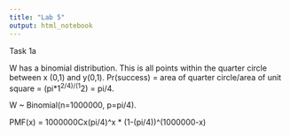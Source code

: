 ```yaml
---
title: "Lab 5"
output: html_notebook
---
```


Task 1a

W has a binomial distribution. This is all points within the quarter circle between x (0,1) and y(0,1). Pr(success) = area of quarter circle/area of unit square = (pi*1^2/4)/(1^2) = pi/4. 

W ~ Binomial(n=1000000, p=pi/4). 

PMF(x) = 1000000Cx(pi/4)^x * (1-(pi/4))^(1000000-x)

